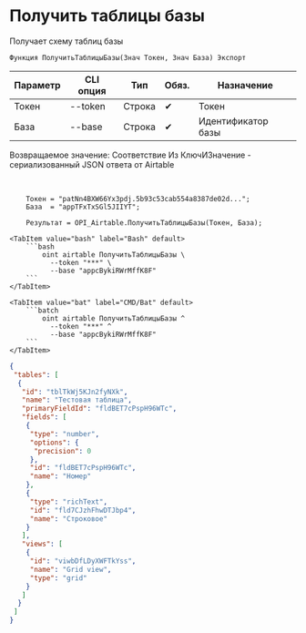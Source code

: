 ﻿---
sidebar_position: 2
description: Получить таблицы базы и другие функции для работы с Airtable в Открытом пакете интеграций - бесплатной open-source библиотеке интеграций для 1С:Предприятие 8, OneScript и CLI
keywords: [1C, 1С, 1С:Предприятие, 1С:Предприятие 8.3, API, Интеграция, Сервисы, Обмен, OneScript, CLI, Airtable]
---


# Получить таблицы базы
 Получает схему таблиц базы



`Функция ПолучитьТаблицыБазы(Знач Токен, Знач База) Экспорт`

  | Параметр | CLI опция | Тип | Обяз. | Назначение |
  |-|-|-|-|-|
  | Токен | --token | Строка | &#x2714; | Токен |
  | База | --base | Строка | &#x2714; | Идентификатор базы |

  
  Возвращаемое значение:   Соответствие Из КлючИЗначение - сериализованный JSON ответа от Airtable

<br/>



```bsl title="Пример использования для 1С:Предприятие/OneScript"
    Токен = "patNn4BXW66Yx3pdj.5b93c53cab554a8387de02d...";
    База  = "appTFxTxSGl5JIIYT";

    Результат = OPI_Airtable.ПолучитьТаблицыБазы(Токен, База);
```
    

 <Tabs>
  
    <TabItem value="bash" label="Bash" default>
        ```bash
            oint airtable ПолучитьТаблицыБазы \
              --token "***" \
              --base "appcBykiRWrMffK8F"
        ```
    </TabItem>
  
    <TabItem value="bat" label="CMD/Bat" default>
        ```batch
            oint airtable ПолучитьТаблицыБазы ^
              --token "***" ^
              --base "appcBykiRWrMffK8F"
        ```
    </TabItem>
</Tabs>


```json title="Результат"
{
 "tables": [
  {
   "id": "tblTkWj5KJn2fyNXk",
   "name": "Тестовая таблица",
   "primaryFieldId": "fldBET7cPspH96WTc",
   "fields": [
    {
     "type": "number",
     "options": {
      "precision": 0
     },
     "id": "fldBET7cPspH96WTc",
     "name": "Номер"
    },
    {
     "type": "richText",
     "id": "fld7CJzhFhwDTJbp4",
     "name": "Строковое"
    }
   ],
   "views": [
    {
     "id": "viwbDfLDyXWFTkYss",
     "name": "Grid view",
     "type": "grid"
    }
   ]
  }
 ]
}
```
